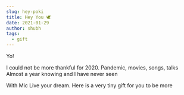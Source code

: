 ```yaml
---
slug: hey-poki
title: Hey You 🕊️
date: 2021-01-29
author: shubh
tags:
  - gift
---
```

Yo!

I could not be more thankful for 2020. Pandemic, movies, songs, talks
Almost a year knowing and I have never seen 


With Mic
Live your dream. 
Here is a very tiny gift for you to be more